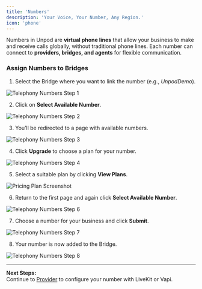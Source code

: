 ```yaml
---
title: 'Numbers'
description: 'Your Voice, Your Number, Any Region.'
icon: 'phone'
---
```


Numbers in Unpod are **virtual phone lines** that allow your business to make and receive calls globally, without traditional phone lines. Each number can connect to **providers, bridges, and agents** for flexible communication.

### Assign Numbers to Bridges

1. Select the Bridge where you want to link the number (e.g., *UnpodDemo*).  

<img src="./images/TelephonyNumbersStep1.png" alt="Telephony Numbers Step 1" />

2. Click on **Select Available Number**.  

<img src="./images/TelephonyNumbersStep2.png" alt="Telephony Numbers Step 2" />

3. You’ll be redirected to a page with available numbers.  

<img src="./images/TelephonyNumbersStep3.png" alt="Telephony Numbers Step 3" />

4. Click **Upgrade** to choose a plan for your number.  

<img src="./images/TelephonyNumbersStep4.png" alt="Telephony Numbers Step 4" />

5. Select a suitable plan by clicking **View Plans**.  

<img src="./images/Priceplan.jpeg" alt="Pricing Plan Screenshot" />

6. Return to the first page and again click **Select Available Number**.  

<img src="./images/TelephonyNumbersStep6.png" alt="Telephony Numbers Step 6" />

7. Choose a number for your business and click **Submit**.  

<img src="./images/TelephonyNumbersStep7.png" alt="Telephony Numbers Step 7" />

8. Your number is now added to the Bridge.  

<img src="./images/TelephonyNumbersStep8.png" alt="Telephony Numbers Step 8" />

---

**Next Steps:**  
Continue to [Provider](./provider) to configure your number with LiveKit or Vapi.
